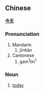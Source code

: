 ==Chinese==
'''[[今]][[天]]'''

===Pronunciation===
#Mandarin
##jīntiān
#Cantonese
##gam<sup>1</sup>tin<sup>1</sup>

===Noun===
#[[today]]